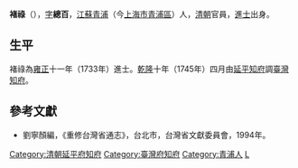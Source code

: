 '''褚祿'''（{{bd|？||？||}}），[[表字|字]]'''總百'''，[[江蘇|江蘇]][[青浦|青浦]]（今[[上海市|上海市]][[青浦區|青浦區]]）人，[[清朝|清朝]]官員，[[進士|進士]]出身。

==生平==
褚祿為[[雍正|雍正]]十一年（1733年）進士。[[乾隆|乾隆]]十年（1745年）四月由[[延平府|延平]][[知府|知府]]調[[臺灣知府|臺灣知府]]。

==參考文獻==
*劉寧顏編，《重修台灣省通志》，台北市，台灣省文獻委員會，1994年。

{{start box}}
{{s-off}}
{{succession box|[[王輅|王輅]]|[[書成|書成]]|[[延平府|延平府]][[知府|知府]]|[[乾隆|乾隆]]三年－十年<br />（1738－1745年）}}
{{s-before|[[莊年|莊年]]}}
{{s-title|[[台灣府知府|台灣府知府]]|1745年上任}}
{{s-after|[[方邦基|方邦基]]}}
{{end box}}

{{雍正十一年癸丑科殿試金榜}}
{{DEFAULTSORT:Z}}
[[Category:清朝延平府知府|Category:清朝延平府知府]]
[[Category:臺灣府知府|Category:臺灣府知府]]
[[Category:青浦人|Category:青浦人]]
[[Category:褚姓|L]]
